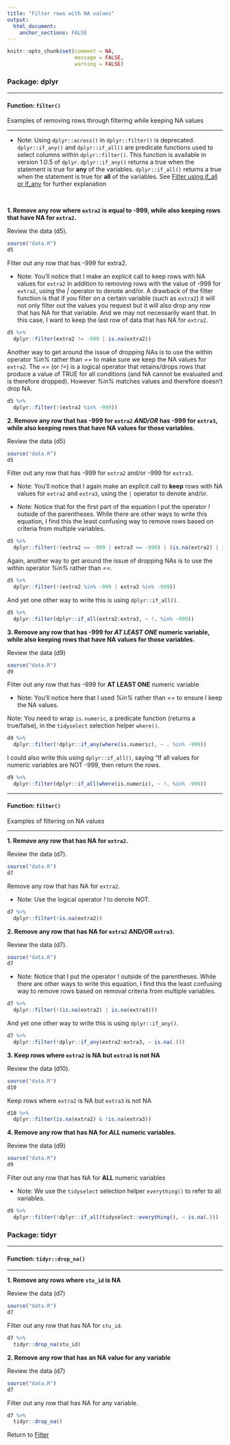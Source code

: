 ```yaml
---
title: "Filter rows with NA values"
output: 
  html_document:
    anchor_sections: FALSE
---
```


```r
knitr::opts_chunk$set(comment = NA,
                      message = FALSE,
                      warning = FALSE)
```

### Package: dplyr

---

#### Function: `filter()`

Examples of removing rows through filtering while keeping NA values

---

* Note: Using `dplyr::across()` in `dplyr::filter()` is deprecated. `dplyr::if_any()` and `dplyr::if_all()` are predicate functions used to select columns within `dplyr::filter()`. This function is available in version 1.0.5 of `dplyr`. `dplyr::if_any()` returns a true when the statement is true for **any** of the variables. `dplyr::if_all()` returns a true when the statement is true for **all** of the variables. See [Filter using if_all or if_any](https://cghlewis.github.io/data-wrangling-functions/filter-data/filter-rows-if.html) for further explanation

<br>

**1\. Remove any row where `extra2` is equal to -999, while also keeping rows that have NA for `extra2`.**

Review the data (d5).

```r

source("data.R")
d5

```


Filter out any row that has -999 for extra2.

* Note: You’ll notice that I make an explicit call to keep rows with NA values for `extra2` in addition to removing rows with the value of -999 for `extra2`, using the *|* operator to denote and/or. A drawback of the filter function is that if you filter on a certain variable (such as `extra2`) it will not only filter out the values you request but it will also drop any row that has NA for that variable. And we may not necessarily want that. In this case, I want to keep the last row of data that has NA for `extra2`.

```r

d5 %>% 
  dplyr::filter(extra2 != -999 | is.na(extra2))

```

Another way to get around the issue of dropping NAs is to use the within operator *%in%* rather than *==* to make sure we keep the NA values for `extra2`. The *==* (or *!=*) is a logical operator that retains/drops rows that produce a value of TRUE for all conditions (and NA cannot be evaluated and is therefore dropped). However *%in%* matches values and therefore doesn't drop NA. 

```r

d5 %>% 
  dplyr::filter(!(extra2 %in% -999))

```


**2\. Remove any row that has -999 for `extra2` *AND/OR* has -999 for `extra3`, while also keeping rows that have NA values for those variables.**

Review the data (d5)

```r

source("data.R")
d5

```

Filter out any row that has -999 for `extra2` and/or -999 for `extra3`.

* Note: You'll notice that I again make an explicit call to **keep** rows with NA values for `extra2` and `extra3`, using the `|` operator to denote and/or.

* Note: Notice that for the first part of the equation I put the operator *!* outside of the parentheses. While there are other ways to write this equation, I find this the least confusing way to remove rows based on criteria from multiple variables.

```r

d5 %>% 
  dplyr::filter(!(extra2 == -999 | extra3 == -999) | (is.na(extra2) | is.na(extra3)))

```

Again, another way to get around the issue of dropping NAs is to use the within operator *%in%* rather than *==*.

```r

d5 %>% 
  dplyr::filter(!(extra2 %in% -999 | extra3 %in% -999))

```

And yet one other way to write this is using `dplyr::if_all()`.

```r

d5 %>% 
  dplyr::filter(dplyr::if_all(extra2:extra3, ~ !. %in% -999))

```


**3\. Remove any row that has -999 for *AT LEAST ONE* numeric variable, while also keeping rows that have NA values for those variables.**

Review the data (d9)

```r

source("data.R")
d9

```

Filter out any row that has -999 for **AT LEAST ONE** numeric variable

* Note: You'll notice here that I used *%in%* rather than *==* to ensure I keep the NA values.

Note: You need to wrap `is.numeric`, a predicate function (returns a true/false), in the `tidyselect` selection helper `where()`.

```r

d9 %>% 
  dplyr::filter(!dplyr::if_any(where(is.numeric), ~ . %in% -999))

```

I could also write this using `dplyr::if_all()`, saying "If all values for numeric variables are NOT -999, then return the rows.

```r

d9 %>% 
  dplyr::filter(dplyr::if_all(where(is.numeric), ~ !. %in% -999))

```

---

#### Function: `filter()`

Examples of filtering on NA values

---

**1\. Remove any row that has NA for `extra2`.**

Review the data (d7).

```r

source("data.R")
d7

```

Remove any row that has NA for `extra2`.

* Note: Use the logical operator *!* to denote NOT.

```r

d7 %>% 
  dplyr::filter(!is.na(extra2))

```

**2\. Remove any row that has NA for `extra2` AND/OR `extra3`.**

Review the data (d7).

```r

source("data.R")
d7

```

* Note: Notice that I put the operator ! outside of the parentheses. While there are other ways to write this equation, I find this the least confusing way to remove rows based on removal criteria from multiple variables.

```r

d7 %>% 
  dplyr::filter(!(is.na(extra2) | is.na(extra3)))

```

And yet one other way to write this is using `dplyr::if_any()`.

```r

d7 %>%
  dplyr::filter(!dplyr::if_any(extra2:extra3, ~ is.na(.)))

```


**3\. Keep rows where `extra2` is NA but `extra3` is not NA**

Review the data (d10).

```r

source("data.R")
d10

```

Keep rows where `extra2` is NA but `extra3` is not NA

```r

d10 %>%
  dplyr::filter(is.na(extra2) & !is.na(extra3))
```


**4\. Remove any row that has NA for *ALL* numeric variables.**

Review the data (d9)

```r

source("data.R")
d9

```

Filter out any row that has NA for **ALL** numeric variables

* Note: We use the `tidyselect` selection helper `everything()` to refer to all variables.

```r

d9 %>% 
  dplyr::filter(!dplyr::if_all(tidyselect::everything(), ~ is.na(.)))


```


### Package: tidyr

---

#### Function: `tidyr::drop_na()`

---

**1\. Remove any rows where `stu_id` is NA**

Review the data (d7)

```r

source("data.R")
d7

```


Filter out any row that has NA for `stu_id`.

```r

d7 %>% 
  tidyr::drop_na(stu_id)


```


**2\. Remove any row that has an NA value for any variable**

Review the data (d7)

```r

source("data.R")
d7

```

Filter out any row that has NA for any variable.

```r

d7 %>% 
  tidyr::drop_na()


```

Return to [Filter](https://github.com/Cghlewis/data-wrangling-functions/wiki/Filter)
